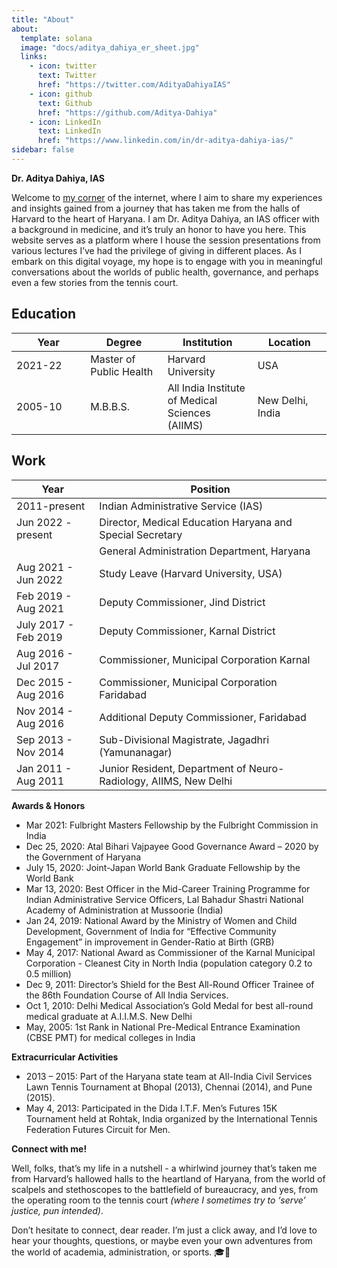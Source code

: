 ```yaml
---
title: "About"
about:
  template: solana
  image: "docs/aditya_dahiya_er_sheet.jpg"
  links:
    - icon: twitter
      text: Twitter
      href: "https://twitter.com/AdityaDahiyaIAS"
    - icon: github
      text: Github
      href: "https://github.com/Aditya-Dahiya"
    - icon: LinkedIn
      text: LinkedIn
      href: "https://www.linkedin.com/in/dr-aditya-dahiya-ias/"
sidebar: false
---
```


**Dr. Aditya Dahiya, IAS**

Welcome to [my corner](https://aditya-dahiya.github.io/ "Personal Website: Aditya Dahiya") of the internet, where I aim to share my experiences and insights gained from a journey that has taken me from the halls of Harvard to the heart of Haryana. I am Dr. Aditya Dahiya, an IAS officer with a background in medicine, and it's truly an honor to have you here. This website serves as a platform where I house the session presentations from various lectures I've had the privilege of giving in different places. As I embark on this digital voyage, my hope is to engage with you in meaningful conversations about the worlds of public health, governance, and perhaps even a few stories from the tennis court.

## Education

| **Year** | **Degree**              | **Institution**                                 | **Location**     |
|-----------------|------------------|---------------------|-----------------|
| 2021-22  | Master of Public Health | Harvard University                              | USA              |
| 2005-10  | M.B.B.S.                | All India Institute of Medical Sciences (AIIMS) | New Delhi, India |

## Work

| **Year**             | **Position**                                                     |
|-------------------|-----------------------------------------------------|
| 2011-present         | Indian Administrative Service (IAS)                              |
| Jun 2022 - present   | Director, Medical Education Haryana and Special Secretary        |
|                      | General Administration Department, Haryana                       |
| Aug 2021 - Jun 2022  | Study Leave (Harvard University, USA)                            |
| Feb 2019 - Aug 2021  | Deputy Commissioner, Jind District                               |
| July 2017 - Feb 2019 | Deputy Commissioner, Karnal District                             |
| Aug 2016 - Jul 2017  | Commissioner, Municipal Corporation Karnal                       |
| Dec 2015 - Aug 2016  | Commissioner, Municipal Corporation Faridabad                    |
| Nov 2014 - Aug 2016  | Additional Deputy Commissioner, Faridabad                        |
| Sep 2013 - Nov 2014  | Sub-Divisional Magistrate, Jagadhri (Yamunanagar)                |
| Jan 2011 - Aug 2011  | Junior Resident, Department of Neuro-Radiology, AIIMS, New Delhi |

**Awards & Honors**

-   Mar 2021: Fulbright Masters Fellowship by the Fulbright Commission in India
-   Dec 25, 2020: Atal Bihari Vajpayee Good Governance Award -- 2020 by the Government of Haryana
-   July 15, 2020: Joint-Japan World Bank Graduate Fellowship by the World Bank
-   Mar 13, 2020: Best Officer in the Mid-Career Training Programme for Indian Administrative Service Officers, Lal Bahadur Shastri National Academy of Administration at Mussoorie (India)
-   Jan 24, 2019: National Award by the Ministry of Women and Child Development, Government of India for "Effective Community Engagement" in improvement in Gender-Ratio at Birth (GRB)
-   May 4, 2017: National Award as Commissioner of the Karnal Municipal Corporation - Cleanest City in North India (population category 0.2 to 0.5 million)
-   Dec 9, 2011: Director's Shield for the Best All-Round Officer Trainee of the 86th Foundation Course of All India Services.
-   Oct 1, 2010: Delhi Medical Association's Gold Medal for best all-round medical graduate at A.I.I.M.S. New Delhi
-   May, 2005: 1st Rank in National Pre-Medical Entrance Examination (CBSE PMT) for medical colleges in India

**Extracurricular Activities**

-   2013 -- 2015: Part of the Haryana state team at All-India Civil Services Lawn Tennis Tournament at Bhopal (2013), Chennai (2014), and Pune (2015).
-   May 4, 2013: Participated in the Dida I.T.F. Men's Futures 15K Tournament held at Rohtak, India organized by the International Tennis Federation Futures Circuit for Men.

**Connect with me!**

Well, folks, that's my life in a nutshell - a whirlwind journey that's taken me from Harvard's hallowed halls to the heartland of Haryana, from the world of scalpels and stethoscopes to the battlefield of bureaucracy, and yes, from the operating room to the tennis court *(where I sometimes try to 'serve' justice, pun intended)*.

Don't hesitate to connect, dear reader. I'm just a click away, and I'd love to hear your thoughts, questions, or maybe even your own adventures from the world of academia, administration, or sports. 🎓🎾
